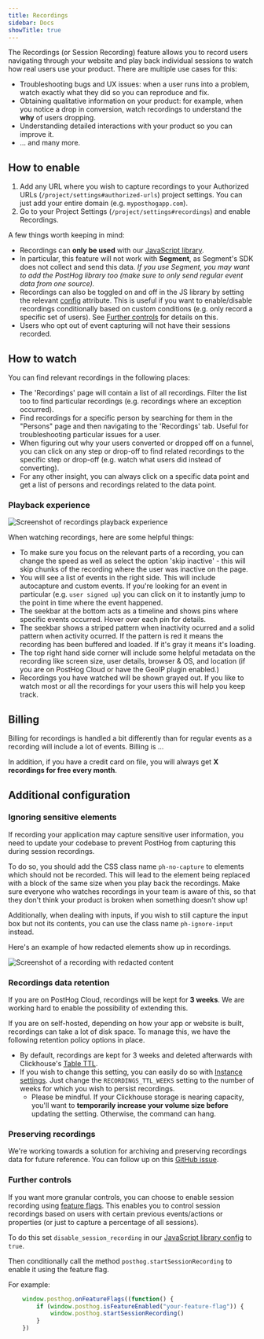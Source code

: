 ```yaml
---
title: Recordings
sidebar: Docs
showTitle: true
---
```


<FeatureAvailability allPlans />

The Recordings (or Session Recording) feature allows you to record users navigating through your website and play back individual sessions to watch how real users use your product. There are multiple use cases for this:

-   Troubleshooting bugs and UX issues: when a user runs into a problem, watch exactly what they did so you can reproduce and fix.
-   Obtaining qualitative information on your product: for example, when you notice a drop in conversion, watch recordings to understand the **why** of users dropping.
-   Understanding detailed interactions with your product so you can improve it.
-   ... and many more.

## How to enable

1. Add any URL where you wish to capture recordings to your Authorized URLs (`/project/settings#authorized-urls`) project settings. You can just add your entire domain (e.g. `myposthogapp.com`).
2. Go to your Project Settings (`/project/settings#recordings`) and enable Recordings.

A few things worth keeping in mind:

-   Recordings can **only be used** with our [JavaScript library](/docs/integrate/client/js).
-   In particular, this feature will not work with <b>Segment</b>, as Segment's SDK does not collect and send this data. _If you use
    Segment, you may want to add the PostHog library too (make sure to only send regular event data from one source)._
-   Recordings can also be toggled on and off in the JS library by setting the relevant [config](/docs/integrate/client/js/#config) attribute. This is useful if you want to enable/disable recordings conditionally based on custom conditions (e.g. only record a specific set of users). See [Further controls](#further-controls) for details on this.
-   Users who opt out of event capturing will not have their sessions recorded.

## How to watch

You can find relevant recordings in the following places:

-   The 'Recordings' page will contain a list of all recordings. Filter the list too to find particular recordings (e.g. recordings where an exception occurred).
-   Find recordings for a specific person by searching for them in the "Persons" page and then navigating to the 'Recordings' tab. Useful for troubleshooting particular issues for a user.
-   When figuring out why your users converted or dropped off on a funnel, you can click on any step or drop-off to find related recordings to the specific step or drop-off (e.g. watch what users did instead of converting).
-   For any other insight, you can always click on a specific data point and get a list of persons and recordings related to the data point.

### Playback experience

![Screenshot of recordings playback experience](../../images/features/recordings/recordings-playback.png)

When watching recordings, here are some helpful things:

-   To make sure you focus on the relevant parts of a recording, you can change the speed as well as select the option 'skip inactive' - this will skip chunks of the recording where the user was inactive on the page.
-   You will see a list of events in the right side. This will include autocapture and custom events. If you're looking for an event in particular (e.g. `user signed up`) you can click on it to instantly jump to the point in time where the event happened.
-   The seekbar at the bottom acts as a timeline and shows pins where specific events occurred. Hover over each pin for details.
-   The seekbar shows a striped pattern when inactivity ocurred and a solid pattern when activity ocurred. If the pattern is red it means the recording has been buffered and loaded. If it's gray it means it's loading.
-   The top right hand side corner will include some helpful metadata on the recording like screen size, user details, browser & OS, and location (if you are on PostHog Cloud or have the GeoIP plugin enabled.)
-   Recordings you have watched will be shown grayed out. If you like to watch most or all the recordings for your users this will help you keep track.

## Billing

Billing for recordings is handled a bit differently than for regular events as a recording will include a lot of events. Billing is ...

In addition, if you have a credit card on file, you will always get <b>X recordings for free every month</b>.

## Additional configuration

### Ignoring sensitive elements

If recording your application may capture sensitive user information, you need to update your codebase to prevent PostHog from capturing this during session recordings.

To do so, you should add the CSS class name `ph-no-capture` to elements which should not be recorded. This will lead to the element being replaced with a block of the same size when you play back the recordings. Make sure everyone who watches recordings in your team is aware of this, so that they don't think your product is broken when something doesn't show up!

Additionally, when dealing with inputs, if you wish to still capture the input box but not its contents, you can use the class name `ph-ignore-input` instead.

Here's an example of how redacted elements show up in recordings.

![Screenshot of a recording with redacted content](../../images/features/recordings/recordings-redacted.png)

### Recordings data retention

If you are on PostHog Cloud, recordings will be kept for <b>3 weeks</b>. We are working hard to enable the possibility of extending this.

If you are on self-hosted, depending on how your app or website is built, recordings can take a lot of disk space. To manage this, we have the following retention policy options in place.

-   By default, recordings are kept for 3 weeks and deleted afterwards with Clickhouse's <a target="_blank" href="https://clickhouse.com/docs/en/sql-reference/statements/alter/ttl/">Table TTL</a>.
-   If you wish to change this setting, you can easily do so with [Instance settings](/docs/self-host/configure/instance-settings). Just change the `RECORDINGS_TTL_WEEKS` setting to the number of weeks for which you wish to persist recordings.
    -   Please be mindful. If your Clickhouse storage is nearing capacity, you'll want to <b>temporarily increase your volume size before</b> updating the setting. Otherwise, the command can hang.

### Preserving recordings

We're working towards a solution for archiving and preserving recordings data for future reference. You can follow up on this [GitHub issue](https://github.com/PostHog/posthog/issues/2142).

### Further controls

If you want more granular controls, you can choose to enable session recording using [feature flags](feature-flags). This enables you to control session recordings based on users with certain previous events/actions or properties (or just to capture a percentage of all sessions).

To do this set `disable_session_recording` in our [JavaScript library config](/docs/integrate/client/js/#config) to `true`.

Then conditionally call the method `posthog.startSessionRecording` to enable it using the feature flag.

For example:

```javascript
    window.posthog.onFeatureFlags((function() {
        if (window.posthog.isFeatureEnabled("your-feature-flag")) {
            window.posthog.startSessionRecording()
        }
    })
```
